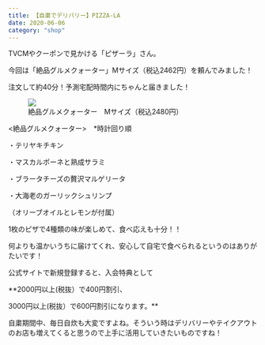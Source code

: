 ```yaml
---
title: 【自粛でデリバリー】PIZZA-LA
date: 2020-06-06
category: "shop"
---
```


TVCMやクーポンで見かける「ピザーラ」さん。

今回は「絶品グルメクォーター」Mサイズ（税込2462円）を頼んでみました！

注文して約40分！予測宅配時間内にちゃんと届きました！

<figure><img src={require("./IMG_1874.jpg")} /><figcaption>絶品グルメクォーター　Mサイズ（税込2480円）</figcaption></figure>

<絶品グルメクォーター>　\*時計回り順

・テリヤキチキン<br/>

・マスカルポーネと熟成サラミ<br/>

・ブラータチーズの贅沢マルゲリータ<br/>

・大海老のガーリックシュリンプ<br/>

（オリーブオイルとレモンが付属）

1枚のピザで4種類の味が楽しめて、食べ応えも十分！！

何よりも温かいうちに届けてくれ、安心して自宅で食べられるというのはありがたいです！

公式サイトで新規登録すると、入会特典として<br/>

**2000円以上(税抜）で400円割引、<br/>

3000円以上(税抜）で600円割引になります。**

自粛期間中、毎日自炊も大変ですよね。そういう時はデリバリーやテイクアウトのお店も増えてくると思うので上手に活用していきたいものですね！




